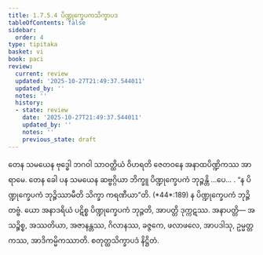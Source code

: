 ```yaml
---
title: 1.7.5.4 ပိဏ္ဍုက္ခေပကသိက္ခာပဒ
tableOfContents: false
sidebar:
  order: 4
type: tipitaka
basket: vi
book: paci
review:
  current: review
  updated: '2025-10-27T21:49:37.544011'
  updated_by: ''
  notes: ''
  history:
  - state: review
    date: '2025-10-27T21:49:37.544011'
    updated_by: ''
    notes: ''
    previous_state: draft
---
```



<ReviewStatus review={frontmatter.review} showDetails={true} />

<HypothesisAnnotation frontmatter={frontmatter} />

<DynamicBreadcrumb />

<Division number="620" book="paci" e="ch" v="2" p="256">

<Paragraph number="1904" book="paci">
တေန သမယေန ဗုဒ္ဓေါ ဘဂဝါ သာဝတ္ထိယံ ဝိဟရတိ ဇေတဝနေ အနာထပိဏ္ဍိကဿ အာရာမေ. တေန ခေါ ပန သမယေန ဆဗ္ဗဂ္ဂိယာ ဘိက္ခူ ပိဏ္ဍုက္ခေပကံ ဘုဉ္ဇန္တိ …ပေ… .
</Paragraph>

<Paragraph number="1905" book="paci">
<Emphasis>“န ပိဏ္ဍုက္ခေပကံ ဘုဉ္ဇိဿာမီတိ သိက္ခာ ကရဏီယာ”</Emphasis>တိ. (*44*:<Emphasis>189</Emphasis>)
</Paragraph>

<Paragraph number="1906" book="paci">
န ပိဏ္ဍုက္ခေပကံ ဘုဉ္ဇိတဗ္ဗံ. ယော အနာဒရိယံ ပဋိစ္စ ပိဏ္ဍုက္ခေပကံ ဘုဉ္ဇတိ, အာပတ္တိ ဒုက္ကဋဿ.
</Paragraph>

<Paragraph number="1907" book="paci">
အနာပတ္တိ— အသဉ္စိစ္စ, အဿတိယာ, အဇာနန္တဿ, ဂိလာနဿ, ခဇ္ဇကေ, ဖလာဖလေ, အာပဒါသု, ဥမ္မတ္တကဿ, အာဒိကမ္မိကဿာတိ.

</Paragraph>
</Division>

<Paragraph number="1908" type="center" book="paci">
စတုတ္ထသိက္ခာပဒံ နိဋ္ဌိတံ.
</Paragraph>